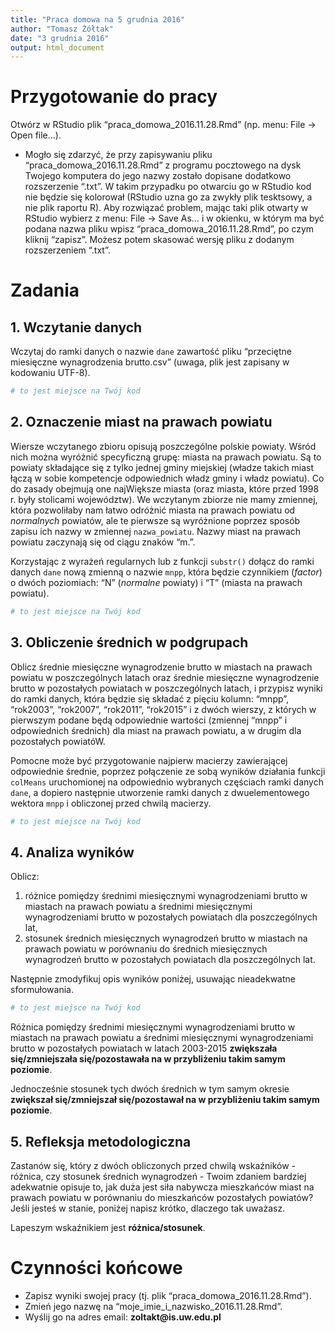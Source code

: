 ```yaml
---
title: "Praca domowa na 5 grudnia 2016"
author: "Tomasz Żółtak"
date: "3 grudnia 2016"
output: html_document
---
```


# Przygotowanie do pracy

Otwórz w RStudio plik "praca_domowa_2016.11.28.Rmd" (np. menu: File -> Open file...).

  * Mogło się zdarzyć, że przy zapisywaniu pliku "praca_domowa_2016.11.28.Rmd" z programu pocztowego na dysk Twojego komputera do jego nazwy zostało dopisane dodatkowo rozszerzenie ".txt". W takim przypadku po otwarciu go w RStudio kod nie będzie się kolorował (RStudio uzna go za zwykły plik tesktsowy, a nie plik raportu R). Aby rozwiązać problem, mając taki plik otwarty w RStudio wybierz z menu: File -> Save As... i w okienku, w którym ma być podana nazwa pliku wpisz "praca_domowa_2016.11.28.Rmd", po czym kliknij "zapisz". Możesz potem skasować wersję pliku z dodanym rozszerzeniem ".txt".

# Zadania

## 1. Wczytanie danych

Wczytaj do ramki danych o nazwie `dane` zawartość pliku "przeciętne miesięczne wynagrodzenia brutto.csv" (uwaga, plik jest zapisany w kodowaniu UTF-8).

```r
# to jest miejsce na Twój kod
```

##  2. Oznaczenie miast na prawach powiatu

Wiersze wczytanego zbioru opisują poszczególne polskie powiaty. Wśród nich można wyróżnić specyficzną grupę: miasta na prawach powiatu. Są to powiaty składające się z tylko jednej gminy miejskiej (władze takich miast łączą w sobie kompetencje odpowiednich władz gminy i władz powiatu). Co do zasady obejmują one najWiększe miasta (oraz miasta, które przed 1998 r. były stolicami województw). We wczytanym zbiorze nie mamy zmiennej, która pozwoliłaby nam łatwo odróżnić miasta na prawach powiatu od *normalnych* powiatów, ale te pierwsze są wyróżnione poprzez sposób zapisu ich nazwy w zmiennej `nazwa_powiatu`. Nazwy miast na prawach powiatu zaczynają się od ciągu znaków "m. ".
  
Korzystając z wyrażeń regularnych lub z funkcji `substr()` dołącz do ramki danych `dane` nową zmienną o nazwie `mnpp`, która będzie czynnikiem (*factor*) o dwóch poziomiach: "N" (*normalne* powiaty) i "T" (miasta na prawach powiatu).

```r
# to jest miejsce na Twój kod
```

## 3. Obliczenie średnich w podgrupach

Oblicz średnie miesięczne wynagrodzenie brutto w miastach na prawach powiatu w poszczególnych latach oraz średnie miesięczne wynagrodzenie brutto w pozostałych powiatach w poszczególnych latach, i przypisz wyniki do ramki danych, która będzie się składać z pięciu kolumn: "mnpp", "rok2003", "rok2007", "rok2011", "rok2015" i z dwóch wierszy, z których w pierwszym podane będą odpowiednie wartości (zmiennej "mnpp" i odpowiednich średnich) dla miast na prawach powiatu, a w drugim dla pozostałych powiatóW.
  
Pomocne może być przygotowanie najpierw macierzy zawierającej odpowiednie średnie, poprzez połączenie ze sobą wyników działania funkcji `colMeans` uruchomionej na odpowiednio wybranych częściach ramki danych `dane`, a dopiero następnie utworzenie ramki danych z dwuelementowego wektora `mnpp` i obliczonej przed chwilą macierzy. 

```r
# to jest miejsce na Twój kod
```

## 4. Analiza wyników

Oblicz:

  1. różnice pomiędzy średnimi miesięcznymi wynagrodzeniami brutto w miastach na prawach powiatu a średnimi miesięcznymi wynagrodzeniami brutto w pozostałych powiatach dla poszczególnych lat,
  2. stosunek średnich miesięcznych wynagrodzeń brutto w miastach na prawach powiatu w porównaniu do średnich miesięcznych wynagrodzeń brutto w pozostałych powiatach dla poszczególnych lat.

Następnie zmodyfikuj opis wyników poniżej, usuwając nieadekwatne sformułowania.

```r
# to jest miejsce na Twój kod
```

Różnica pomiędzy średnimi miesięcznymi wynagrodzeniami brutto w miastach na prawach powiatu a średnimi miesięcznymi wynagrodzeniami brutto w pozostałych powiatach w latach 2003-2015 **zwiększała się/zmniejszała się/pozostawała na w przybliżeniu takim samym poziomie**.

Jednocześnie stosunek tych dwóch średnich w tym samym okresie **zwiększał się/zmniejszał się/pozostawał na w przybliżeniu takim samym poziomie**.

##  5. Refleksja metodologiczna

Zastanów się, który z dwóch obliczonych przed chwilą wskaźników - różnica, czy stosunek średnich wynagrodzeń - Twoim zdaniem bardziej adekwatnie opisuje to, jak duża jest siła nabywcza mieszkańców miast na prawach powiatu w porównaniu do mieszkańców pozostałych powiatów? Jeśli jesteś w stanie, poniżej napisz krótko, dlaczego tak uważasz.

Lapeszym wskaźnikiem jest **różnica/stosunek**.

# Czynności końcowe

  - Zapisz wyniki swojej pracy (tj. plik "praca_domowa_2016.11.28.Rmd").
  - Zmień jego nazwę na "moje_imie_i_nazwisko_2016.11.28.Rmd".
  - Wyślij go na adres email: **zoltakt@is.uw.edu.pl**
